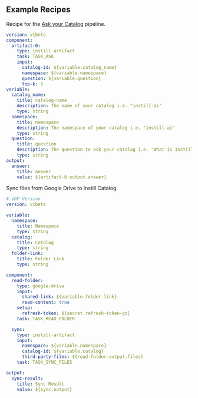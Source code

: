 ## Example Recipes

Recipe for the [Ask your Catalog](https://instill.tech/instill-ai/pipelines/ask-your-catalog/playground) pipeline.

```yaml
version: v1beta
component:
  artifact-0:
    type: instill-artifact
    task: TASK_ASK
    input:
      catalog-id: ${variable.catalog_name}
      namespace: ${variable.namespace}
      question: ${variable.question}
      top-k: 5
variable:
  catalog_name:
    title: catalog-name
    description: The name of your catalog i.e. "instill-ai"
    type: string
  namespace:
    title: namespace
    description: The namespace of your catalog i.e. "instill-ai"
    type: string
  question:
    title: question
    description: The question to ask your catalog i.e. "What is Instill AI doing?", "What is Artifact?"
    type: string
output:
  answer:
    title: answer
    value: ${artifact-0.output.answer}
```


Sync files from Google Drive to Instill Catalog.

```yaml
# VDP Version
version: v1beta

variable:
  namespace:
    title: Namespace
    type: string
  catalog:
    title: Catalog
    type: string
  folder-link:
    title: Folder Link
    type: string

component:
  read-folder:
    type: google-drive
    input:
      shared-link: ${variable.folder-link}
      read-content: true
    setup:
      refresh-token: ${secret.refresh-token-gd}
    task: TASK_READ_FOLDER

  sync:
    type: instill-artifact
    input:
      namespace: ${variable.namespace}
      catalog-id: ${variable.catalog}
      third-party-files: ${read-folder.output.files}
    task: TASK_SYNC_FILES

output:
  sync-result:
    title: Sync Result
    value: ${sync.output}
```
